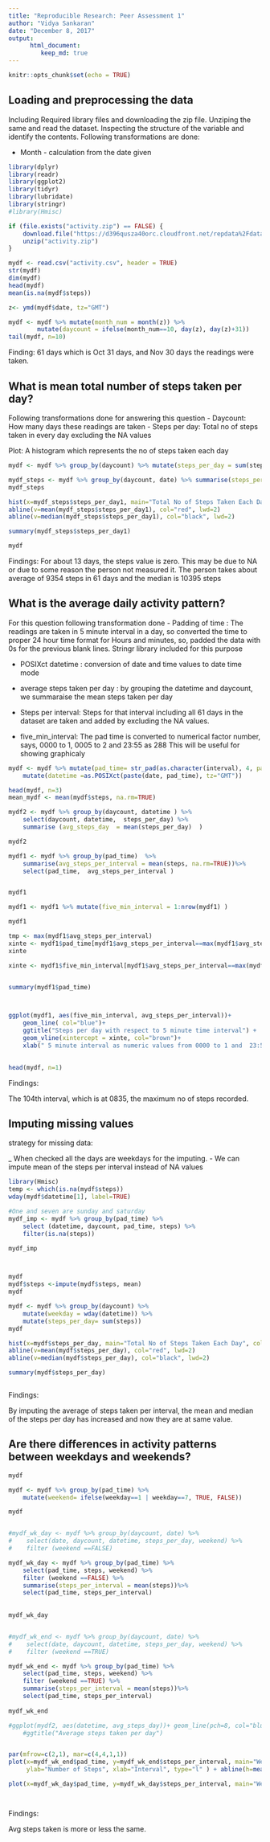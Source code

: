 ---
title: "Reproducible Research: Peer Assessment 1"
author: "Vidya Sankaran"
date: "December 8, 2017"
output: 
      html_document:
         keep_md: true
---

```{r setup, include=FALSE}
knitr::opts_chunk$set(echo = TRUE)
```


## Loading and preprocessing the data
Including Required library files and downloading the zip file. Unziping the same and read the dataset. Inspecting the structure of the variable and identify the contents. 
Following transformations are done:

- Month - calculation from the date given


```{r Load and Preprocessing}
library(dplyr)
library(readr)
library(ggplot2)
library(tidyr)
library(lubridate)
library(stringr)
#library(Hmisc)

if (file.exists("activity.zip") == FALSE) {
    download.file("https://d396qusza40orc.cloudfront.net/repdata%2Fdata%2Factivity.zip", destfile = "activity.zip")  
    unzip("activity.zip")
}

mydf <- read.csv("activity.csv", header = TRUE)
str(mydf)
dim(mydf)
head(mydf)
mean(is.na(mydf$steps))

z<- ymd(mydf$date, tz="GMT")

mydf <- mydf %>% mutate(month_num = month(z)) %>%
        mutate(daycount = ifelse(month_num==10, day(z), day(z)+31))
tail(mydf, n=10)

```

Finding:
61 days which is Oct 31 days, and Nov 30 days the readings were taken.


## What is mean total number of steps taken per day?
Following transformations done for answering this question
- Daycount: How many days these readings are taken 
- Steps per day: Total no of steps taken in every day excluding the NA values

Plot:
    A histogram which represents the no of steps taken each day 


```{r Total No of steps and Median and Mean of steps taken each day}

mydf <- mydf %>% group_by(daycount) %>% mutate(steps_per_day = sum(steps, na.rm=TRUE)) 

mydf_steps <- mydf %>% group_by(daycount, date) %>% summarise(steps_per_day1=sum(steps,na.rm=TRUE))
mydf_steps

hist(x=mydf_steps$steps_per_day1, main="Total No of Steps Taken Each Day", col="blue") 
abline(v=mean(mydf_steps$steps_per_day1), col="red", lwd=2)
abline(v=median(mydf_steps$steps_per_day1), col="black", lwd=2)

summary(mydf_steps$steps_per_day1)

mydf

```

 Findings:
 For about 13 days, the steps value is zero. This may be due to NA or due to some
 reason the person not measured it. 
 The person takes about average of 9354 steps in 61 days and the median is 10395 steps


## What is the average daily activity pattern?

For this question following transformation done
-  Padding of time : The readings are taken in 5 minute interval in a day, so 
converted the time to proper 24 hour time format for Hours and                       minutes, so, padded the data with 0s for the previous blank                          lines. Stringr library included for this purpose

-  POSIXct datetime : conversion of date and time values to date time mode
-  average steps taken per day : by grouping the datetime and daycount, we 
summaraise the mean steps taken per day   

- Steps per interval:  Steps for that interval including all 61 days in the dataset
            are taken and added by excluding the NA values.

- five_min_interval:  The pad time is converted to numerical factor number, says, 0000 to 1, 0005 to 2 and 23:55 as 288  This will be useful for showing graphicaly

```{r  5-minute interval containing max no of steps}


mydf <- mydf %>% mutate(pad_time= str_pad(as.character(interval), 4, pad="0")) %>%
    mutate(datetime =as.POSIXct(paste(date, pad_time), tz="GMT"))

head(mydf, n=3)
mean_mydf <- mean(mydf$steps, na.rm=TRUE)

mydf2 <- mydf %>% group_by(daycount, datetime ) %>% 
    select(daycount, datetime,  steps_per_day) %>% 
    summarise (avg_steps_day  = mean(steps_per_day)  )

mydf2

mydf1 <- mydf %>% group_by(pad_time)  %>% 
    summarise(avg_steps_per_interval = mean(steps, na.rm=TRUE))%>% 
    select(pad_time,  avg_steps_per_interval ) 


mydf1

mydf1 <- mydf1 %>% mutate(five_min_interval = 1:nrow(mydf1) )

mydf1

tmp <- max(mydf1$avg_steps_per_interval)    
xinte <- mydf1$pad_time[mydf1$avg_steps_per_interval==max(mydf1$avg_steps_per_interval) ]  
xinte

xinte <- mydf1$five_min_interval[mydf1$avg_steps_per_interval==max(mydf1$avg_steps_per_interval)]


summary(mydf1$pad_time)



ggplot(mydf1, aes(five_min_interval, avg_steps_per_interval))+ 
    geom_line( col="blue")+  
    ggtitle("Steps per day with respect to 5 minute time interval") +
    geom_vline(xintercept = xinte, col="brown")+
    xlab(" 5 minute interval as numeric values from 0000 to 1 and  23:55 as 288")
    

head(mydf, n=1)

```


Findings:

The 104th interval, which is at 0835, the maximum no of steps recorded.


## Imputing missing values
strategy for missing data:

_ When checked all the days are weekdays for the imputing.
- We can impute mean of the steps per interval instead of NA values

```{r imputting missing data}
library(Hmisc)
temp <- which(is.na(mydf$steps))
wday(mydf$datetime[1], label=TRUE)

#One and seven are sunday and saturday
mydf_imp <- mydf %>% group_by(pad_time) %>% 
    select (datetime, daycount, pad_time, steps) %>% 
    filter(is.na(steps)) 

mydf_imp



mydf
mydf$steps <-impute(mydf$steps, mean)
mydf

mydf <- mydf %>% group_by(daycount) %>% 
    mutate(weekday = wday(datetime)) %>% 
    mutate(steps_per_day= sum(steps))
mydf

hist(x=mydf$steps_per_day, main="Total No of Steps Taken Each Day", col="blue")
abline(v=mean(mydf$steps_per_day), col="red", lwd=2)
abline(v=median(mydf$steps_per_day), col="black", lwd=2)

summary(mydf$steps_per_day)



```

Findings:

By imputing the average of steps taken per interval, the mean and median of the steps per day has increased and now they are at same value.

## Are there differences in activity patterns between weekdays and weekends?


```{r Weekdays Vs Weekends}

mydf

mydf <- mydf %>% group_by(pad_time) %>% 
    mutate(weekend= ifelse(weekday==1 | weekday==7, TRUE, FALSE))

mydf


#mydf_wk_day <- mydf %>% group_by(daycount, date) %>%
#    select(date, daycount, datetime, steps_per_day, weekend) %>% 
#    filter (weekend ==FALSE)

mydf_wk_day <- mydf %>% group_by(pad_time) %>%
    select(pad_time, steps, weekend) %>% 
    filter (weekend ==FALSE) %>%
    summarise(steps_per_interval = mean(steps))%>%
    select(pad_time, steps_per_interval)
    
  
mydf_wk_day


#mydf_wk_end <- mydf %>% group_by(daycount, date) %>%
#    select(date, daycount, datetime, steps_per_day, weekend) %>% 
#    filter (weekend ==TRUE)

mydf_wk_end <- mydf %>% group_by(pad_time) %>%
    select(pad_time, steps, weekend) %>% 
    filter (weekend ==TRUE) %>%
    summarise(steps_per_interval = mean(steps))%>%
    select(pad_time, steps_per_interval)    
  
mydf_wk_end

#ggplot(mydf2, aes(datetime, avg_steps_day))+ geom_line(pch=8, col="blue")+ geom_hline(aes(yintercept= mean(avg_steps_day))) +
    #ggtitle("Average steps taken per day")


par(mfrow=c(2,1), mar=c(4,4,1,1))
plot(x=mydf_wk_end$pad_time, y=mydf_wk_end$steps_per_interval, main="Weekend" ,
     ylab="Number of Steps", xlab="Interval", type="l" ) + abline(h=mean(mydf_wk_end$steps_per_interval), col="blue")

plot(x=mydf_wk_day$pad_time, y=mydf_wk_day$steps_per_interval, main="Weekdays " ,ylab="Number of Steps", xlab="Interval", type="l" ) + abline(h=mean(mydf_wk_day$steps_per_interval), col="blue")




```

Findings:

Avg steps taken is more or less the same.  
